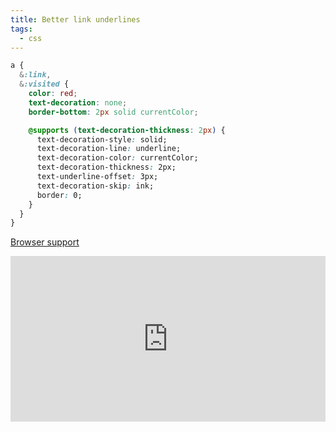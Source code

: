 ```yaml
---
title: Better link underlines
tags:
  - css
---
```


```css
a {
  &:link,
  &:visited {
    color: red;
    text-decoration: none;
    border-bottom: 2px solid currentColor;

    @supports (text-decoration-thickness: 2px) {
      text-decoration-style: solid;
      text-decoration-line: underline;
      text-decoration-color: currentColor;
      text-decoration-thickness: 2px;
      text-underline-offset: 3px;
      text-decoration-skip: ink;
      border: 0;
    }
  }
}
```

[Browser support](https://caniuse.com/#feat=mdn-css_properties_text-decoration-thickness)

<iframe
  height="265"
  style="width: 100%;"
  scrolling="no"
  title="Better link underlines"
  src="https://codepen.io/mrmartineau/embed/BaNOZoM?height=265&theme-id=light&default-tab=result"
  frameborder="no"
  allowtransparency="true"
  allowfullscreen="true"
>
  See the Pen{' '}
  <a href="https://codepen.io/mrmartineau/pen/BaNOZoM">
    Better link underlines
  </a>{' '}
  by Zander Martineau (<a href="https://codepen.io/mrmartineau">@mrmartineau</a>
  ) on <a href="https://codepen.io">CodePen</a>.
</iframe>
